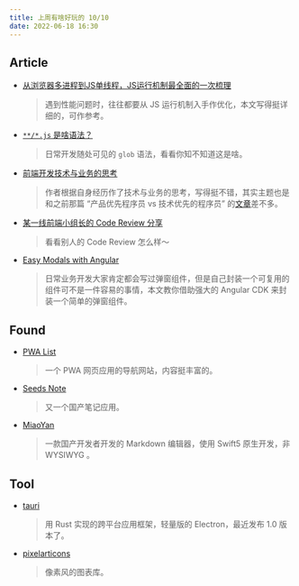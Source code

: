 ---
title: 上周有啥好玩的 10/10
date: 2022-06-18 16:30
---

## Article

- [从浏览器多进程到JS单线程，JS运行机制最全面的一次梳理](http://www.dailichun.com/2018/01/21/js_singlethread_eventloop.html)
  
    > 遇到性能问题时，往往都要从 JS 运行机制入手作优化，本文写得挺详细的，可作参考。
    
  
  
- [`**/*.js` 是啥语法？](https://mp.weixin.qq.com/s/4LvZlT6ZT-OV0699XREfLg)
  
    > 日常开发随处可见的 `glob` 语法，看看你知不知道这是啥。
    
    

- [前端开发技术与业务的思考](https://zhuanlan.zhihu.com/p/269061571)

    > 作者根据自身经历作了技术与业务的思考，写得挺不错，其实主题也是和之前那篇 “产品优先程序员 vs 技术优先的程序员” 的[文章](https://thezbook.com/code-first-vs-product-first)差不多。

    

- [某一线前端小组长的 Code Review 分享](https://juejin.cn/post/7052570403029385253)

    > 看看别人的 Code Review 怎么样～

    

- [Easy Modals with Angular](https://dev.to/this-is-angular/easy-modals-with-angular-3gdj)

    > 日常业务开发大家肯定都会写过弹窗组件，但是自己封装一个可复用的组件可不是一件容易的事情，本文教你借助强大的 Angular CDK 来封装一个简单的弹窗组件。

    

## Found

- [PWA List](https://www.pwalist.app/)
  
    > 一个 PWA 网页应用的导航网站，内容挺丰富的。
    
    
    
- [Seeds Note](https://seedsnote.com/)
  
    > 又一个国产笔记应用。
    
    
    
- [MiaoYan](https://github.com/tw93/MiaoYan)
  
    > 一款国产开发者开发的 Markdown 编辑器，使用 Swift5 原生开发，非 WYSIWYG 。
    
    

## Tool

- [tauri](https://github.com/tauri-apps/tauri)
  
    > 用 Rust 实现的跨平台应用框架，轻量版的 Electron，最近发布 1.0 版本了。
    
  
  
- [pixelarticons](https://github.com/halfmage/pixelarticons)
  
    > 像素风的图表库。
    
    